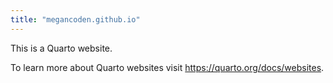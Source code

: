 ```yaml
---
title: "megancoden.github.io"
---
```


This is a Quarto website.

To learn more about Quarto websites visit <https://quarto.org/docs/websites>.
